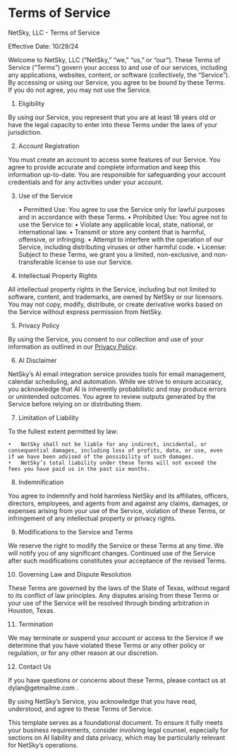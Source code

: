 # Terms of Service

NetSky, LLC - Terms of Service

Effective Date: 10/29/24

Welcome to NetSky, LLC (“NetSky,” “we,” “us,” or “our”). These Terms of Service (“Terms”) govern your access to and use of our services, including any applications, websites, content, or software (collectively, the “Service”). By accessing or using our Service, you agree to be bound by these Terms. If you do not agree, you may not use the Service.

1. Eligibility

By using our Service, you represent that you are at least 18 years old or have the legal capacity to enter into these Terms under the laws of your jurisdiction.

2. Account Registration

You must create an account to access some features of our Service. You agree to provide accurate and complete information and keep this information up-to-date. You are responsible for safeguarding your account credentials and for any activities under your account.

3. Use of the Service

	•	Permitted Use: You agree to use the Service only for lawful purposes and in accordance with these Terms.
	•	Prohibited Use: You agree not to use the Service to:
	•	Violate any applicable local, state, national, or international law.
	•	Transmit or store any content that is harmful, offensive, or infringing.
	•	Attempt to interfere with the operation of our Service, including distributing viruses or other harmful code.
	•	License: Subject to these Terms, we grant you a limited, non-exclusive, and non-transferable license to use our Service.

4. Intellectual Property Rights

All intellectual property rights in the Service, including but not limited to software, content, and trademarks, are owned by NetSky or our licensors. You may not copy, modify, distribute, or create derivative works based on the Service without express permission from NetSky.

5. Privacy Policy

By using the Service, you consent to our collection and use of your information as outlined in our [Privacy Policy](PrivPolicy.html).

6. AI Disclaimer

NetSky’s AI email integration service provides tools for email management, calendar scheduling, and automation. While we strive to ensure accuracy, you acknowledge that AI is inherently probabilistic and may produce errors or unintended outcomes. You agree to review outputs generated by the Service before relying on or distributing them.

7. Limitation of Liability

To the fullest extent permitted by law:

	•	NetSky shall not be liable for any indirect, incidental, or consequential damages, including loss of profits, data, or use, even if we have been advised of the possibility of such damages.
	•	NetSky’s total liability under these Terms will not exceed the fees you have paid us in the past six months.

8. Indemnification

You agree to indemnify and hold harmless NetSky and its affiliates, officers, directors, employees, and agents from and against any claims, damages, or expenses arising from your use of the Service, violation of these Terms, or infringement of any intellectual property or privacy rights.

9. Modifications to the Service and Terms

We reserve the right to modify the Service or these Terms at any time. We will notify you of any significant changes. Continued use of the Service after such modifications constitutes your acceptance of the revised Terms.

10. Governing Law and Dispute Resolution

These Terms are governed by the laws of the State of Texas, without regard to its conflict of law principles. Any disputes arising from these Terms or your use of the Service will be resolved through binding arbitration in Houston, Texas.

11. Termination

We may terminate or suspend your account or access to the Service if we determine that you have violated these Terms or any other policy or regulation, or for any other reason at our discretion.

12. Contact Us

If you have questions or concerns about these Terms, please contact us at dylan@getmailme.com .

By using NetSky’s Service, you acknowledge that you have read, understood, and agree to these Terms of Service.

This template serves as a foundational document. To ensure it fully meets your business requirements, consider involving legal counsel, especially for sections on AI liability and data privacy, which may be particularly relevant for NetSky’s operations.